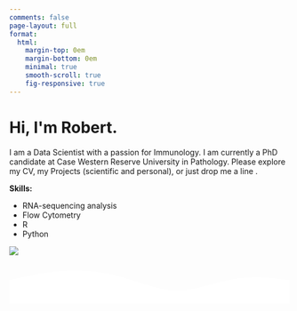 ```yaml
---
comments: false
page-layout: full
format:
  html:
    margin-top: 0em
    margin-bottom: 0em
    minimal: true
    smooth-scroll: true
    fig-responsive: true
---
```



::: {.column-screen}
```{=html}
<link rel="stylesheet" href="styles/landing_page.scss">
<link rel="stylesheet" href="styles/landing_page.css">
<link rel="stylesheet" href="https://cdnjs.cloudflare.com/ajax/libs/font-awesome/4.7.0/css/font-awesome.min.css">
<div class="gradient_bg">
    <div class="hero section_padding">
        <div class="hero_content">
            <h1>Hi, I'm <span class="gradient_text">Robert</span>.</h1>
            <p>I am a Data Scientist with a passion for Immunology.
                I am currently a PhD candidate at Case Western Reserve University in Pathology.
                Please explore my CV, my Projects (scientific and personal), or just drop me a line <a href="mailto:website@robert.schauner.com"><i class="fa fa-envelope"></i></a>.
            </p>
            <p><b>Skills:</b></p>
            <ul>
              <li>RNA-sequencing analysis</li>
              <li>Flow Cytometry</li>
              <li>R</li>
              <li>Python</li>
            </ul>
        </div>

        <div class="hero_image">
            <img src="/assets/headshot_hex.png"/>
        </div>
        <div id="dot_container">
        </div>
    </div>
    <svg id="bottom_wave" xmlns="http://www.w3.org/2000/svg" viewBox="0 0 1440 250">
        <path
                fill="#fff"
                fill-opacity="1"
                d="M0,128L48,117.3C96,107,192,85,288,80C384,75,480,85,576,112C672,139,768,181,864,181.3C960,181,1056,139,1152,122.7C1248,107,1344,117,1392,122.7L1440,128L1440,320L1392,320C1344,320,1248,320,1152,320C1056,320,960,320,864,320C768,320,672,320,576,320C480,320,384,320,288,320C192,320,96,320,48,320L0,320Z"
        ></path>
    </svg>
</div>

<script src="styles/jquery.min.js"></script>
<script src="styles/TweenMax.min.js"></script>
<script src="styles/parallax.js"></script>
```
:::
